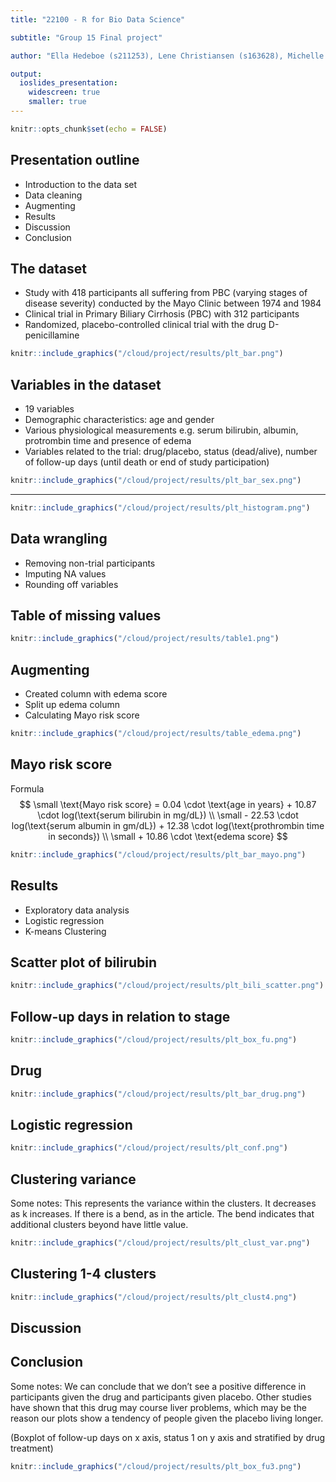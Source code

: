 ```yaml
---
title: "22100 - R for Bio Data Science"

subtitle: "Group 15 Final project"

author: "Ella Hedeboe (s211253), Lene Christiansen (s163628), Michelle Anker Pihl (s174347) and Mie Guldhammer Andersen (s174343)"

output:
  ioslides_presentation:
    widescreen: true
    smaller: true
---
```


<!-- <style> -->

<!-- body > slides { -->
<!--     padding: 0; -->
<!--     margin: -35px 0 0 -270px; -->
<!-- } -->

<!-- slides > slide{ -->
<!--     width: 100vw; -->
<!--     height: 100vh; -->
<!--     border-radius: 0; -->
<!-- } -->

<!-- </style> -->

<style>
div.footnotes {
  position: absolute;
  bottom: 0;
  margin-bottom: 10px;
  width: 80%;
  font-size: 0.4em;
}
</style>

<script src="https://ajax.googleapis.com/ajax/libs/jquery/3.1.1/jquery.min.js"></script>

<script>
  $(document).ready(function() {
    $('slide:not(.backdrop):not(.title-slide)').append('<div class=\"footnotes\">');

    $('footnote').each(function(index) {
      var text  = $(this).html();
      var fnNum = (index+1).toString().sup();
      $(this).html(text + fnNum);

      var footnote   = fnNum + ': ' + $(this).attr('content') + '<br/>';
      var oldContent = $(this).parents('slide').children('div.footnotes').html();
      var newContent = oldContent + footnote;
      $(this).parents('slide').children('div.footnotes').html(newContent);
    });
  });
</script>


```r
knitr::opts_chunk$set(echo = FALSE)
```

## Presentation outline 

- Introduction to the data set
- Data cleaning
- Augmenting
- Results
- Discussion
- Conclusion


## The dataset

- Study with 418 participants all suffering from PBC (varying stages of disease severity) conducted by the Mayo Clinic between 1974 and 1984
- Clinical trial in Primary Biliary Cirrhosis (PBC) with 312 participants 
- Randomized, placebo-controlled clinical trial with the drug D-penicillamine

```r
knitr::include_graphics("/cloud/project/results/plt_bar.png")
```

## Variables in the dataset

- 19 variables
- Demographic characteristics: age and gender
- Various physiological measurements e.g. serum bilirubin, albumin, protrombin time and presence of edema
- Variables related to the trial: drug/placebo, status (dead/alive), number of follow-up days (until death or end of study participation)

```r
knitr::include_graphics("/cloud/project/results/plt_bar_sex.png")
```

---

```r
knitr::include_graphics("/cloud/project/results/plt_histogram.png")
```

## Data wrangling

- Removing non-trial participants
- Imputing NA values
- Rounding off variables

## Table of missing values
```r
knitr::include_graphics("/cloud/project/results/table1.png")
```


## Augmenting

- Created column with edema score
- Split up edema column
- Calculating Mayo risk score
```r
knitr::include_graphics("/cloud/project/results/table_edema.png")
```

## Mayo risk score 

Formula<footnote content="https://www.ncbi.nlm.nih.gov/pmc/articles/PMC4419097/?fbclid=IwAR3A0iZyyxnWdG0mObdwS4U_HBocqfsYkWji50e_1M_2zeCZVFLO8WH3Qyo"></footnote>
$$
\small \text{Mayo risk score} = 0.04 \cdot \text{age in years} + 10.87 \cdot log(\text{serum bilirubin in mg/dL}) \\ \small - 22.53 \cdot log(\text{serum albumin in gm/dL}) + 12.38 \cdot log(\text{prothrombin time in seconds}) \\ \small + 10.86 \cdot \text{edema score}
$$

```r
knitr::include_graphics("/cloud/project/results/plt_bar_mayo.png")
```

## Results

- Exploratory data analysis
- Logistic regression
- K-means Clustering
      
## Scatter plot of bilirubin
```r
knitr::include_graphics("/cloud/project/results/plt_bili_scatter.png")
```

## Follow-up days in relation to stage

```r
knitr::include_graphics("/cloud/project/results/plt_box_fu.png")
```

## Drug
```r
knitr::include_graphics("/cloud/project/results/plt_bar_drug.png")
```

## Logistic regression

```r
knitr::include_graphics("/cloud/project/results/plt_conf.png")
```

## Clustering variance
Some notes: 
This represents the variance within the clusters. It decreases as k increases.
If there is a bend, as in the article. The bend indicates that additional clusters beyond have little value. 

```r
knitr::include_graphics("/cloud/project/results/plt_clust_var.png")
```

## Clustering 1-4 clusters
```r
knitr::include_graphics("/cloud/project/results/plt_clust4.png")
```

## Discussion

## Conclusion

Some notes:
We can conclude that we don't see a positive difference in participants given the drug and participants given placebo. 
Other studies have shown that this drug may course liver problems, which may be the reason our plots show a tendency of people given the placebo living longer.

(Boxplot of follow-up days on x axis, status 1 on y axis and stratified by drug treatment)

```r
knitr::include_graphics("/cloud/project/results/plt_box_fu3.png")
```
